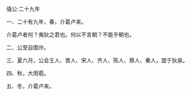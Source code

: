 

僖公·二十九年

一、二十有九年，春，介葛卢来。

介葛卢者何？夷狄之君也。何以不言朝？不能乎朝也。

二、公至自围许。

三、夏六月，公会王人、晋人、宋人、齐人、陈人、蔡人、秦人，盟于狄泉。

四、秋，大雨雹。

五、冬，介葛卢来。

